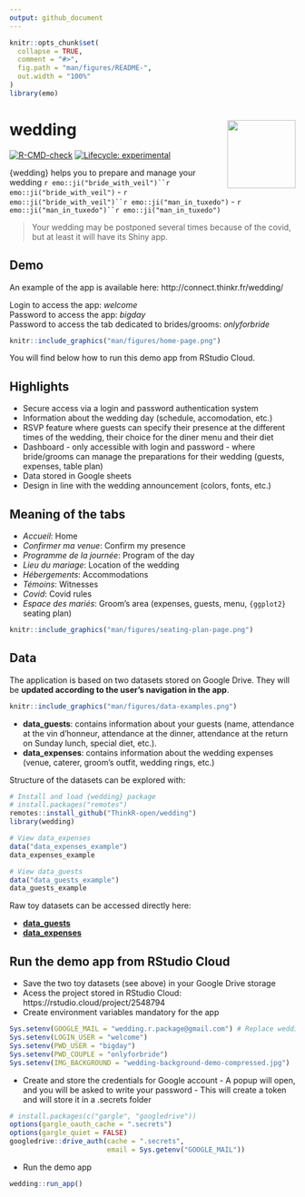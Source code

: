 ```yaml
---
output: github_document
---
```


<!-- README.md is generated from README.Rmd. Please edit that file -->

```r
knitr::opts_chunk$set(
  collapse = TRUE,
  comment = "#>",
  fig.path = "man/figures/README-",
  out.width = "100%"
)
library(emo)
```

# wedding <img src="man/figures/logo.png" align="right" alt="" width="120" />

<!-- badges: start -->
[![R-CMD-check](https://github.com/ThinkR-open/wedding/workflows/R-CMD-check/badge.svg)](https://github.com/ThinkR-open/wedding/actions)
[![Lifecycle: experimental](https://img.shields.io/badge/lifecycle-experimental-orange.svg)](https://lifecycle.r-lib.org/articles/stages.html#experimental)
<!-- badges: end -->

{wedding} helps you to prepare and manage your wedding `r emo::ji("bride_with_veil")``r emo::ji("bride_with_veil")` - `r emo::ji("bride_with_veil")``r emo::ji("man_in_tuxedo")` - `r emo::ji("man_in_tuxedo")``r emo::ji("man_in_tuxedo")`

> Your wedding may be postponed several times because of the covid, but at least it will have its Shiny app.

## Demo

An example of the app is available here: http://connect.thinkr.fr/wedding/

Login to access the app: _welcome_ <br />
Password to access the app: _bigday_ <br />
Password to access the tab dedicated to brides/grooms: _onlyforbride_

```r
knitr::include_graphics("man/figures/home-page.png")
```

You will find below how to run this demo app from RStudio Cloud.

## Highlights

- Secure access via a login and password authentication system
- Information about the wedding day (schedule, accomodation, etc.)
- RSVP feature where guests can specify their presence at the different times of the wedding, their choice for the diner menu and their diet
- Dashboard - only accessible with login and password - where bride/grooms can manage the preparations for their wedding (guests, expenses, table plan)
- Data stored in Google sheets
- Design in line with the wedding announcement (colors, fonts, etc.)

## Meaning of the tabs

- *Accueil*: Home
- *Confirmer ma venue*: Confirm my presence
- *Programme de la journée*: Program of the day
- *Lieu du mariage*: Location of the wedding
- *Hébergements*: Accommodations
- *Témoins*: Witnesses
- *Covid*: Covid rules
- *Espace des mariés*: Groom's area (expenses, guests, menu, `{ggplot2}` seating plan)

```r
knitr::include_graphics("man/figures/seating-plan-page.png")
```

## Data

The application is based on two datasets stored on Google Drive. They will be **updated according to the user's navigation in the app**.

```r
knitr::include_graphics("man/figures/data-examples.png")
```

- **data_guests**: contains information about your guests (name, attendance at the vin d'honneur, attendance at the dinner, attendance at the return on Sunday lunch, special diet, etc.).
- **data_expenses**: contains information about the wedding expenses (venue, caterer, groom's outfit, wedding rings, etc.)

Structure of the datasets can be explored with:

``` r
# Install and load {wedding} package
# install.packages("remotes")
remotes::install_github("ThinkR-open/wedding")
library(wedding)

# View data_expenses
data("data_expenses_example")
data_expenses_example

# View data_guests
data("data_guests_example")
data_guests_example
```

Raw toy datasets can be accessed directly here: 

- [**data_guests**](https://docs.google.com/spreadsheets/d/1uCENmsM7XEcqE_ae80uYUMU6EA_-ozKqHyGJXHJHDiU/edit?usp=sharing)
- [**data_expenses**](https://docs.google.com/spreadsheets/d/1Mb6QPB2G2Msy-K9xnU6Cs8qJ32i5eMdTvY9hh1mJwKw/edit?usp=sharing)

## Run the demo app from RStudio Cloud

- Save the two toy datasets (see above) in your Google Drive storage
- Acess the project stored in RStudio Cloud: https://rstudio.cloud/project/2548794
- Create environment variables mandatory for the app

``` r
Sys.setenv(GOOGLE_MAIL = "wedding.r.package@gmail.com") # Replace wedding.r.package@gmail.com by your gmail adress
Sys.setenv(LOGIN_USER = "welcome")
Sys.setenv(PWD_USER = "bigday")
Sys.setenv(PWD_COUPLE = "onlyforbride")
Sys.setenv(IMG_BACKGROUND = "wedding-background-demo-compressed.jpg")
```

- Create and store the credentials for Google account - A popup will open, and you will be asked to write your password - This will create a token and will store it in a .secrets folder

``` r
# install.packages(c("gargle", "googledrive"))
options(gargle_oauth_cache = ".secrets")
options(gargle_quiet = FALSE)
googledrive::drive_auth(cache = ".secrets", 
                        email = Sys.getenv("GOOGLE_MAIL"))
```

- Run the demo app

``` r
wedding::run_app()
```

